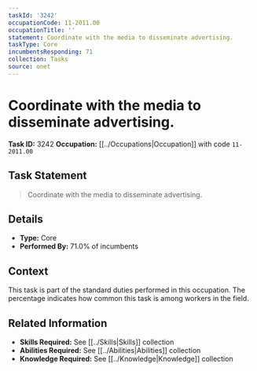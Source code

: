 ```yaml
---
taskId: '3242'
occupationCode: 11-2011.00
occupationTitle: ''
statement: Coordinate with the media to disseminate advertising.
taskType: Core
incumbentsResponding: 71
collection: Tasks
source: onet
---
```

# Coordinate with the media to disseminate advertising.

**Task ID:** 3242
**Occupation:** [[../Occupations|Occupation]] with code `11-2011.00`

## Task Statement

> Coordinate with the media to disseminate advertising.

## Details

- **Type:** Core
- **Performed By:** 71.0% of incumbents

## Context

This task is part of the standard duties performed in this occupation. The percentage indicates how common this task is among workers in the field.

## Related Information

- **Skills Required:** See [[../Skills|Skills]] collection
- **Abilities Required:** See [[../Abilities|Abilities]] collection
- **Knowledge Required:** See [[../Knowledge|Knowledge]] collection

